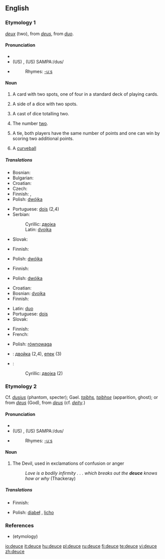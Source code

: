 {{wikipedia}}
==English==

===Etymology 1===
{{F.}} ''[[deux]]'' (two), from {{OF.}} ''[[deus]]'', from  {{L.}} ''[[duo]]''.

====Pronunciation====
* {{IPA|/djuːs/}}
* (US) {{IPA|/duːs/}}, (US) SAMPA:/dus/
* {{audio|en-us-deuce.ogg|Audio (US)}}
*: Rhymes: [[Rhymes:English:-uːs|-uːs]]

====Noun====
{{en-noun}}

# {{cards}} A card with two spots, one of four in a standard deck of playing cards.
# {{context|dice}} A side of a dice with two spots.
# {{context|dice}} A cast of dice totalling two.
# The number [[two]].
# {{tennis}} A tie, both players have the same number of points and one can win by scoring two additional points.
# {{baseball}} A [[curveball]]

=====Translations=====
{{trans-top|playing card}}
* Bosnian: {{t-|bs|dvojka|f}}
* Bulgarian: {{t+|bg|двойка|f|sc=Cyrl}}
* Croatian: {{t-|hr|dvojka|f}}
* Czech: {{t+|cs|dvojka|f}}
* Finnish: {{t+|fi|kakkonen}}, {{t+|fi|sorsa}}
* Polish: [[dwójka]] {{f}}
{{trans-mid}}
* Portuguese: [[dois]] (2,4)
* Serbian:
*: Cyrillic: [[двојка#Serbian|двојка]] {{f}}
*: Latin: [[dvojka#Serbian|dvojka]] {{f}}
* Slovak: {{t-|sk|dvojka|f}}
{{trans-bottom}}

{{trans-top|side of a dice with two spots}}
* Finnish: {{t+|fi|kakkonen}}
{{trans-mid}}
* Polish: [[dwójka]] {{f}}
{{trans-bottom}}

{{trans-top|cast of dice totalling two}}
* Finnish: {{t+|fi|kakkonen}}
{{trans-mid}}
* Polish: [[dwójka]] {{f}}
{{trans-bottom}}

{{trans-top|number two}}
* Croatian: {{t-|hr|dvojka|f}}
* Bosnian: [[dvojka#Bosnian|dvojka]] {{f}} 
* Finnish: {{t+|fi|kakkonen}}
{{trans-mid}}
* Latin: [[duo#Latin|duo]] {{f}}
* Portuguese: [[dois#Portuguese|dois]] 
* Slovak: {{t-|sk|dvojka|f}} 
{{trans-bottom}}

{{trans-top|tennis: tie, both players able to win by scoring two additional points}}
* Finnish: {{t|fi|tasatilanne}}
* French: {{t|fr|égalité}} {{f}}
{{trans-mid}}
* Polish: [[równowaga]] {{f}}
{{trans-bottom}}

{{trans-top|baseball: curveball}}
{{trans-mid}}
{{trans-bottom}}

{{checktrans-top}}
* {{ttbc|Bulgarian}}: [[двойка#Bulgarian|двойка]] {{f}} (2,4), [[епек#Bulgarian|епек]] {{m}} (3)
* {{ttbc|Serbian}}:
*: Cyrillic: [[двојка#Serbian|двојка]] {{f}} (2)
{{trans-bottom}}

===Etymology 2===
Cf. {{LL.}} ''[[dusius]]'' (phantom, specter); Gael. ''[[taibhs]], [[taibhse]]'' (apparition, ghost); or from {{OF.}} ''[[deus]]'' (God), from {{L.}} ''[[deus]]'' (cf. ''[[deity]]''.)

====Pronunciation====
* {{IPA|/djuːs/}}
* (US) {{IPA|/duːs/}}, (US) SAMPA:/dus/
* {{audio|en-us-deuce.ogg|Audio (US)}}
*: Rhymes: [[Rhymes:English:-uːs|-uːs]]

====Noun====
{{en-noun}}

# {{context|epithet}} The Devil, used in exclamations of confusion or anger
#: ''Love is a bodily infirmity . . . which breaks out the '''deuce''' knows how or why'' (Thackeray)

=====Translations=====
{{trans-top|Devil, used in exclamations of confusion or anger}}
* Finnish: {{t+|fi|piru}}
{{trans-mid}}
* Polish: [[diabeł]] {{m}}, [[licho]] {{n}}
{{trans-bottom}}

===References===
*(etymology) {{R:Webster 1913}}

[[io:deuce]]
[[it:deuce]]
[[hu:deuce]]
[[pl:deuce]]
[[ru:deuce]]
[[fi:deuce]]
[[te:deuce]]
[[vi:deuce]]
[[zh:deuce]]
